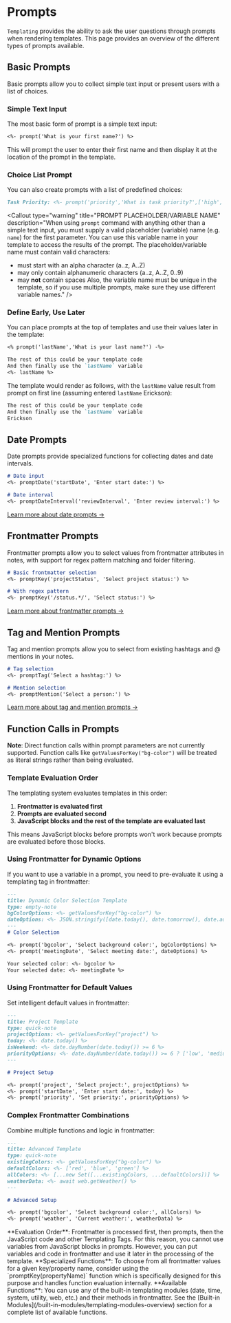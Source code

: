 
# Prompts

`Templating` provides the ability to ask the user questions through prompts when rendering templates. This page provides an overview of the different types of prompts available.

## Basic Prompts

Basic prompts allow you to collect simple text input or present users with a list of choices.

### Simple Text Input

The most basic form of prompt is a simple text input:

```markdown
<%- prompt('What is your first name?') %>
```

This will prompt the user to enter their first name and then display it at the location of the prompt in the template.

### Choice List Prompt

You can also create prompts with a list of predefined choices:

```markdown
Task Priority: <%- prompt('priority','What is task priority?',['high','medium','low']) %>
```

<Callout
  type="warning"
  title="PROMPT PLACEHOLDER/VARIABLE NAME"
  description="When using `prompt` command with anything other than a simple text input, you must supply a valid placeholder (variable) name (e.g. `name`) for the first parameter. You can use this variable name in your template to access the results of the prompt. The placeholder/variable name must contain valid characters:
  - must start with an alpha character (a..z, A..Z)
  - may only contain alphanumeric characters (a..z, A..Z, 0..9)
  - may **not** contain spaces
  Also, the variable name must be unique in the template, so if you use multiple prompts, make sure they use different variable names."
/>

### Define Early, Use Later

You can place prompts at the top of templates and use their values later in the template:

```markdown
<% prompt('lastName','What is your last name?') -%>

The rest of this could be your template code
And then finally use the `lastName` variable
<%- lastName %>
```

The template would render as follows, with the `lastName` value result from prompt on first line (assuming entered `lastName` Erickson):

```markdown
The rest of this could be your template code
And then finally use the `lastName` variable
Erickson
```

## Date Prompts

Date prompts provide specialized functions for collecting dates and date intervals.

```markdown
# Date input
<%- promptDate('startDate', 'Enter start date:') %>

# Date interval
<%- promptDateInterval('reviewInterval', 'Enter review interval:') %>
```

[Learn more about date prompts →](/core-features/templating-prompts/date-prompts)

## Frontmatter Prompts

Frontmatter prompts allow you to select values from frontmatter attributes in notes, with support for regex pattern matching and folder filtering.

```markdown
# Basic frontmatter selection
<%- promptKey('projectStatus', 'Select project status:') %>

# With regex pattern
<%- promptKey('/status.*/', 'Select status:') %>
```

[Learn more about frontmatter prompts →](/core-features/templating-prompts/frontmatter-prompts)

## Tag and Mention Prompts

Tag and mention prompts allow you to select from existing hashtags and @ mentions in your notes.

```markdown
# Tag selection
<%- promptTag('Select a hashtag:') %>

# Mention selection
<%- promptMention('Select a person:') %>
```

[Learn more about tag and mention prompts →](/core-features/templating-prompts/tag-mention-prompts)

## Function Calls in Prompts

**Note**: Direct function calls within prompt parameters are not currently supported. Function calls like `getValuesForKey("bg-color")` will be treated as literal strings rather than being evaluated.

### Template Evaluation Order

The templating system evaluates templates in this order:
1. **Frontmatter is evaluated first**
2. **Prompts are evaluated second**
3. **JavaScript blocks and the rest of the template are evaluated last**

This means JavaScript blocks before prompts won't work because prompts are evaluated before those blocks.

### Using Frontmatter for Dynamic Options

If you want to use a variable in a prompt, you need to pre-evaluate it using a templating tag in frontmatter:

```markdown
---
title: Dynamic Color Selection Template
type: empty-note
bgColorOptions: <%- getValuesForKey("bg-color") %>
dateOptions: <%- JSON.stringify([date.today(), date.tomorrow(), date.add('', 7)]) %>
---
# Color Selection

<%- prompt('bgcolor', 'Select background color:', bgColorOptions) %>
<%- prompt('meetingDate', 'Select meeting date:', dateOptions) %>

Your selected color: <%- bgcolor %>
Your selected date: <%- meetingDate %>
```

### Using Frontmatter for Default Values

Set intelligent default values in frontmatter:

```markdown
---
title: Project Template
type: quick-note
projectOptions: <%- getValuesForKey("project") %>
today: <%- date.today() %>
isWeekend: <%- date.dayNumber(date.today()) >= 6 %>
priorityOptions: <%- date.dayNumber(date.today()) >= 6 ? ['low', 'medium'] : ['high', 'medium', 'low'] %>
---

# Project Setup

<%- prompt('project', 'Select project:', projectOptions) %>
<%- prompt('startDate', 'Enter start date:', today) %>
<%- prompt('priority', 'Set priority:', priorityOptions) %>
```

### Complex Frontmatter Combinations

Combine multiple functions and logic in frontmatter:

```markdown
---
title: Advanced Template
type: quick-note
existingColors: <%- getValuesForKey("bg-color") %>
defaultColors: <%- ['red', 'blue', 'green'] %>
allColors: <%- [...new Set([...existingColors, ...defaultColors])] %>
weatherData: <%- await web.getWeather() %>
---

# Advanced Setup

<%- prompt('bgcolor', 'Select background color:', allColors) %>
<%- prompt('weather', 'Current weather:', weatherData) %>
```

<Callout type="warning">
**Evaluation Order**: Frontmatter is processed first, then prompts, then the JavaScript code and other Templating Tags. For this reason, you cannot use variables from JavaScript blocks in prompts. However, you can put variables and code in frontmatter and use it later in the processing of the template.
</Callout>

<Callout type="info">
**Specialized Functions**: To choose from all frontmatter values for a given key/property name, consider using the `promptKey(propertyName)` function which is specifically designed for this purpose and handles function evaluation internally.
</Callout>

<Callout type="info">
**Available Functions**: You can use any of the built-in templating modules (date, time, system, utility, web, etc.) and their methods in frontmatter. See the [Built-in Modules](/built-in-modules/templating-modules-overview) section for a complete list of available functions.
</Callout>
